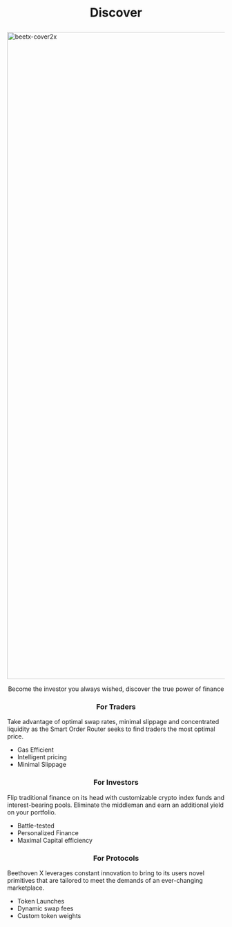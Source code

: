 
# <p align="center"> **Discover**
  <img width="1500" alt="beetx-cover2x" src="https://user-images.githubusercontent.com/109503546/207069495-8986a874-c01a-4f3b-9ad1-eb28d2ddfa6b.png">
 <p align="center"> Become the investor you always wished, discover the true power of finance 

  
### <p align="center"> **For Traders**
 Take advantage of optimal swap rates, minimal slippage and concentrated liquidity as the Smart Order Router seeks to find traders the most optimal price.
 * Gas Efficient
 * Intelligent pricing 
 * Minimal Slippage

### <p align="center">  **For Investors**

Flip traditional finance on its head with customizable crypto index funds and interest-bearing pools. Eliminate the middleman and earn an additional yield on your portfolio.
 
* Battle-tested 
* Personalized Finance
* Maximal Capital efficiency 

### <p align="center"> **For Protocols**

Beethoven X leverages constant innovation to bring to its users novel primitives that are tailored to meet the demands of an ever-changing marketplace.

* Token Launches
* Dynamic swap fees
* Custom token weights

